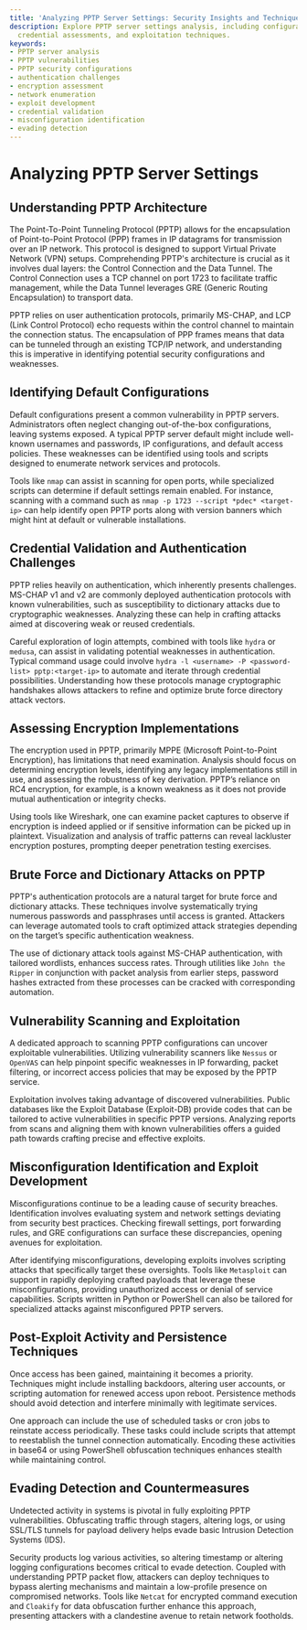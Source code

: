 ```yaml
---
title: 'Analyzing PPTP Server Settings: Security Insights and Techniques'
description: Explore PPTP server settings analysis, including configuration vulnerabilities,
  credential assessments, and exploitation techniques.
keywords:
- PPTP server analysis
- PPTP vulnerabilities
- PPTP security configurations
- authentication challenges
- encryption assessment
- network enumeration
- exploit development
- credential validation
- misconfiguration identification
- evading detection
---
```


# Analyzing PPTP Server Settings

## Understanding PPTP Architecture

The Point-To-Point Tunneling Protocol (PPTP) allows for the encapsulation of Point-to-Point Protocol (PPP) frames in IP datagrams for transmission over an IP network. This protocol is designed to support Virtual Private Network (VPN) setups. Comprehending PPTP's architecture is crucial as it involves dual layers: the Control Connection and the Data Tunnel. The Control Connection uses a TCP channel on port 1723 to facilitate traffic management, while the Data Tunnel leverages GRE (Generic Routing Encapsulation) to transport data.

PPTP relies on user authentication protocols, primarily MS-CHAP, and LCP (Link Control Protocol) echo requests within the control channel to maintain the connection status. The encapsulation of PPP frames means that data can be tunneled through an existing TCP/IP network, and understanding this is imperative in identifying potential security configurations and weaknesses.

## Identifying Default Configurations

Default configurations present a common vulnerability in PPTP servers. Administrators often neglect changing out-of-the-box configurations, leaving systems exposed. A typical PPTP server default might include well-known usernames and passwords, IP configurations, and default access policies. These weaknesses can be identified using tools and scripts designed to enumerate network services and protocols.

Tools like `nmap` can assist in scanning for open ports, while specialized scripts can determine if default settings remain enabled. For instance, scanning with a command such as `nmap -p 1723 --script *pdec* <target-ip>` can help identify open PPTP ports along with version banners which might hint at default or vulnerable installations.

## Credential Validation and Authentication Challenges

PPTP relies heavily on authentication, which inherently presents challenges. MS-CHAP v1 and v2 are commonly deployed authentication protocols with known vulnerabilities, such as susceptibility to dictionary attacks due to cryptographic weaknesses. Analyzing these can help in crafting attacks aimed at discovering weak or reused credentials.

Careful exploration of login attempts, combined with tools like `hydra` or `medusa`, can assist in validating potential weaknesses in authentication. Typical command usage could involve `hydra -l <username> -P <password-list> pptp:<target-ip>` to automate and iterate through credential possibilities. Understanding how these protocols manage cryptographic handshakes allows attackers to refine and optimize brute force directory attack vectors.

## Assessing Encryption Implementations

The encryption used in PPTP, primarily MPPE (Microsoft Point-to-Point Encryption), has limitations that need examination. Analysis should focus on determining encryption levels, identifying any legacy implementations still in use, and assessing the robustness of key derivation. PPTP’s reliance on RC4 encryption, for example, is a known weakness as it does not provide mutual authentication or integrity checks.

Using tools like Wireshark, one can examine packet captures to observe if encryption is indeed applied or if sensitive information can be picked up in plaintext. Visualization and analysis of traffic patterns can reveal lackluster encryption postures, prompting deeper penetration testing exercises.

## Brute Force and Dictionary Attacks on PPTP

PPTP's authentication protocols are a natural target for brute force and dictionary attacks. These techniques involve systematically trying numerous passwords and passphrases until access is granted. Attackers can leverage automated tools to craft optimized attack strategies depending on the target’s specific authentication weakness.

The use of dictionary attack tools against MS-CHAP authentication, with tailored wordlists, enhances success rates. Through utilities like `John the Ripper` in conjunction with packet analysis from earlier steps, password hashes extracted from these processes can be cracked with corresponding automation.

## Vulnerability Scanning and Exploitation

A dedicated approach to scanning PPTP configurations can uncover exploitable vulnerabilities. Utilizing vulnerability scanners like `Nessus` or `OpenVAS` can help pinpoint specific weaknesses in IP forwarding, packet filtering, or incorrect access policies that may be exposed by the PPTP service.

Exploitation involves taking advantage of discovered vulnerabilities. Public databases like the Exploit Database (Exploit-DB) provide codes that can be tailored to active vulnerabilities in specific PPTP versions. Analyzing reports from scans and aligning them with known vulnerabilities offers a guided path towards crafting precise and effective exploits.

## Misconfiguration Identification and Exploit Development

Misconfigurations continue to be a leading cause of security breaches. Identification involves evaluating system and network settings deviating from security best practices. Checking firewall settings, port forwarding rules, and GRE configurations can surface these discrepancies, opening avenues for exploitation.

After identifying misconfigurations, developing exploits involves scripting attacks that specifically target these oversights. Tools like `Metasploit` can support in rapidly deploying crafted payloads that leverage these misconfigurations, providing unauthorized access or denial of service capabilities. Scripts written in Python or PowerShell can also be tailored for specialized attacks against misconfigured PPTP servers.

## Post-Exploit Activity and Persistence Techniques

Once access has been gained, maintaining it becomes a priority. Techniques might include installing backdoors, altering user accounts, or scripting automation for renewed access upon reboot. Persistence methods should avoid detection and interfere minimally with legitimate services.

One approach can include the use of scheduled tasks or cron jobs to reinstate access periodically. These tasks could include scripts that attempt to reestablish the tunnel connection automatically. Encoding these activities in base64 or using PowerShell obfuscation techniques enhances stealth while maintaining control.

## Evading Detection and Countermeasures

Undetected activity in systems is pivotal in fully exploiting PPTP vulnerabilities. Obfuscating traffic through stagers, altering logs, or using SSL/TLS tunnels for payload delivery helps evade basic Intrusion Detection Systems (IDS). 

Security products log various activities, so altering timestamp or altering logging configurations becomes critical to evade detection. Coupled with understanding PPTP packet flow, attackers can deploy techniques to bypass alerting mechanisms and maintain a low-profile presence on compromised networks. Tools like `Netcat` for encrypted command execution and `Cloakify` for data obfuscation further enhance this approach, presenting attackers with a clandestine avenue to retain network footholds.